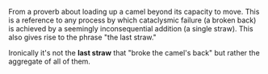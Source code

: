 From a proverb about loading up a camel beyond its capacity to move.  This is a reference to any process by which cataclysmic failure (a broken back) is achieved by a seemingly inconsequential addition (a single straw).  This also gives rise to the phrase "the last straw."

Ironically it's not the '''last straw''' that "broke the camel's back" but rather the aggregate of all of them.

{{msg:stub}}